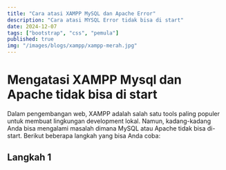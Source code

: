 ```yaml
---
title: "Cara atasi XAMPP MySQL dan Apache Error"
description: "Cara atasi MYSQL Error tidak bisa di start"
date: 2024-12-07
tags: ["bootstrap", "css", "pemula"]
published: true
img: "/images/blogs/xampp/xampp-merah.jpg"
---
```


# Mengatasi XAMPP Mysql dan Apache tidak bisa di start

Dalam pengembangan web, XAMPP adalah salah satu tools paling populer untuk membuat lingkungan development lokal. Namun, kadang-kadang Anda bisa mengalami masalah dimana MySQL atau Apache tidak bisa di-start. Berikut beberapa langkah yang bisa Anda coba:

## Langkah 1
